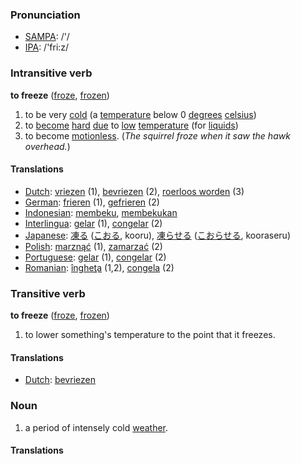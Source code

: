 === Pronunciation ===
*[[w:SAMPA|SAMPA]]: /'/
*[[w:IPA|IPA]]: /'fri:z/

=== Intransitive verb ===

'''to freeze''' ([[froze]], [[frozen]])

# to be very [[cold]] (a [[temperature]] below 0 [[degree]]s [[celsius]])
# to [[become]] [[hard]] [[due]] to [[low]] [[temperature]] (for [[liquid]]s)
# to become [[motionless]].  (''The squirrel froze when it saw the hawk overhead.'')

==== Translations ====
*[[Dutch]]: [[vriezen]] (1), [[bevriezen]] (2), [[roerloos worden]] (3)
*[[German]]: [[frieren]] (1), [[gefrieren]] (2)
*[[Indonesian]]: [[beku|membeku]], [[beku|membekukan]]
*[[Interlingua]]: [[gelar]] (1), [[congelar]] (2)
*[[Japanese]]: [[凍る]] ([[こおる]], kooru), [[凍らせる]] ([[こおらせる]], kooraseru)
*[[Polish]]: [[marznąć]] (1), [[zamarzać]] (2)  
*[[Portuguese]]: [[gelar]] (1), [[congelar]] (2)
*[[Romanian]]: [[îngheţa]] (1,2), [[congela]] (2)

=== Transitive verb ===

'''to freeze''' ([[froze]], [[frozen]])

# to lower something's temperature to the point that it freezes.

==== Translations ====
*[[Dutch]]: [[bevriezen]]

===Noun===

# a period of intensely cold [[weather]].

==== Translations ====